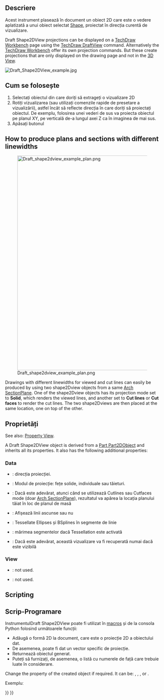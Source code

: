 <languages/>

{{Docnav
|[[Draft_FlipDimension|FlipDimension]]
|[[Draft_SelectPlane|SelectPlane]]
|[[Draft_Workbench|Draft]]
|IconL=Draft_FlipDimension.svg
|IconR=Draft_SelectPlane.svg
|IconC=Workbench_Draft.svg
}}

<div class="mw-translate-fuzzy">
{{GuiCommand/ro
|Name=Draft Shape2DView
|Name/ro=Draft Shape2DView
|MenuLocation=Draft -> Shape 2D View
|Workbenches=[[Draft_Workbench/ro|Draft]], [[Arch_Workbench/ro|Arch]]
}}
</div>

<span id="Description"></span>
==Descriere==

<div class="mw-translate-fuzzy">
Acest instrument plasează în document un obiect 2D care este o vedere aplatizată a unui obiect selectat [[Part_Workbench|Shape]], proiectat în direcția curentă de vizualizare.
</div>

Draft Shape2DView projections can be displayed on a [[TechDraw_Workbench|TechDraw Workbench]] page using the [[TechDraw_DraftView|TechDraw DraftView]] command. Alternatively the [[TechDraw_Workbench|TechDraw Workbench]] offer its own projection commands. But these create projections that are only displayed on the drawing page and not in the [[3D_View|3D View]].

[[Image:Draft_Shape2DView_example.jpg]]
{{Caption|Projection of solid shapes onto the XY-plane}}

<span id="Usage"></span>
== Cum se folosește ==

<div class="mw-translate-fuzzy">
# Selectați obiectul din care doriți să extrageți o vizualizare 2D
# Rotiți vizualizarea (sau utilizați comenzile rapide de presetare a vizualizării), astfel încât să reflecte direcția în care doriți să proiectați obiectul. De exemplu, folosirea unei vederi de sus va proiecta obiectul pe planul XY, pe verticală de-a lungul axei Z ca în imaginea de mai sus.
# Apăsați butonul {{KEY|[[Image:Draft Shape2DView.png|16px]] [[Draft Shape2DView]]}}
</div>

==How to produce plans and sections with different linewidths==

[[Image:Draft_shape2dview_example_plan.png|700px]]

Drawings with different linewidths for viewed and cut lines can easily be produced by using two shape2Dview objects from a same [[Arch_SectionPlane|Arch SectionPlane]]. One of the shape2Dview objects has its projection mode set to '''Solid''', which renders the viewed lines, and another set to '''Cut lines''' or '''Cut faces''' to render the cut lines. The two shape2Dviews are then placed at the same location, one on top of the other.

<span id="Properties"></span>
==Proprietăți==

See also: [[Property_View|Property View]].

A Draft Shape2DView object is derived from a [[Part_Part2DObject|Part Part2DObject]] and inherits all its properties. It also has the following additional properties:

===Data===

{{TitleProperty|Draft}}

<div class="mw-translate-fuzzy">
* {{PropertyData | Proiectare}}: direcția proiecției.
* {{PropertyData | Mod de proiecție}}: Modul de proiecție: fețe solide, individuale sau tăieturi.
* {{PropertyData | In Place}}: Dacă este adevărat, atunci când se utilizează Cutlines sau Cutfaces mode (doar [[Arch SectionPlane]]), rezultatul va apărea la locația planului tăiat în loc de planul de masă {{Version | 0.17 }}
* {{PropertyData | HiddenLines}}: Afișează linii ascunse sau nu
* {{PropertyData | Tessellation}}: Tessellate Ellipses și BSplines în segmente de linie
* {{PropertyData | Lungimea segmentului}}: mărimea segmentelor dacă Tessellation este activată
* {{PropertyData | Numai vizibil}}: Dacă este adevărat, această vizualizare va fi recuperată numai dacă este vizibilă
</div>

===View===

{{TitleProperty|Draft}}

* {{PropertyView|Pattern|Enumeration}}: not used.
* {{PropertyView|Pattern Size|Float}}: not used.

==Scripting==

<div class="mw-translate-fuzzy">
== Scrip-Programare ==
</div>

<div class="mw-translate-fuzzy">
InstrumentulDraft Shape2DView poate fi utilizat în  [[macros]] și de la consola Python folosind următoarele funcții:
</div>

{{Code|code=
shape2dview = make_shape2dview(baseobj, projectionVector=None, facenumbers=[])
}}

<div class="mw-translate-fuzzy">
* Adăugă o formă 2D la document, care este o proiecție 2D a obiectului dat.
* De asemenea, poate fi dat un vector specific de proiecție.
* Returnează obiectul generat.
* Puteți să furnizați, de asemenea, o listă cu numerele de față care trebuie luate în considerare.
</div>

Change the {{incode|ProjectionMode}} property of the created object if required. It can be: {{incode|"Solid"}}, {{incode|"Individual Faces"}}, {{incode|"Cutlines"}}, {{incode|"Cutfaces"}} or {{incode|"Solid faces"}}.

Exempluː

{{Code|code=
import FreeCAD as App
import Draft

doc = App.newDocument()

box = doc.addObject("Part::Box", "Box")
box.Length = 2300
box.Width = 500
box.Height = 1000

shape1 = Draft.make_shape2dview(box)

shape2 = Draft.make_shape2dview(box, App.Vector(1, -1, 1))

shape3 = Draft.make_shape2dview(box, App.Vector(-1, 1, 1), [0, 5])
shape3.ProjectionMode = "Individual Faces"

doc.recompute()
}}


{{Docnav
|[[Draft_FlipDimension|FlipDimension]]
|[[Draft_SelectPlane|SelectPlane]]
|[[Draft_Workbench|Draft]]
|IconL=Draft_FlipDimension.svg
|IconR=Draft_SelectPlane.svg
|IconC=Workbench_Draft.svg
}}

{{Draft Tools navi{{#translation:}}}}
{{Userdocnavi{{#translation:}}}}